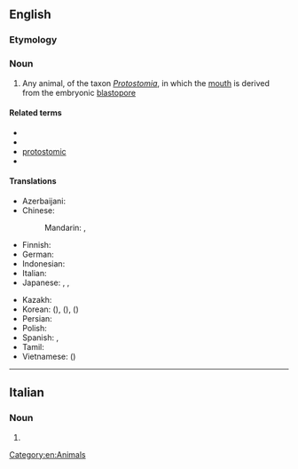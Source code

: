 ==English==
{{wikipedia}}

===Etymology===
{{confix|en|proto|stome}}

===Noun===
{{en-noun}}

# Any animal, of the taxon ''[[Protostomia]]'', in which the [[mouth]] is derived from the embryonic [[blastopore]]

====Related terms====
* {{l|en|protostomatous}}
* {{l|en|protostomian}}
* [[protostomic]]
* {{l|en|protostomous}}

====Translations====
{{trans-top|animal in which the mouth is derived from the embryonic blastophore}}
* Azerbaijani: {{t|az|ilkağızlı}}
* Chinese:
*: Mandarin: {{t|cmn|原口動物}}, {{t|cmn|原口动物|tr=yuánkǒu dòngwù}}
* Finnish: {{t|fi|alkusuinen}}
* German: {{t|de|Urmünd|m}}
* Indonesian: {{t|id|protostomia}}
* Italian: {{t|it|protostoma|f}}
* Japanese: {{t|ja|前口動物|tr=ぜんこうどうぶつ, zennkōdōbutsu}}, {{t|ja|旧口動物|tr=きゅうこうどうぶつ, kyūkōdōbutsu}}, {{t|ja|原口動物|tr=げんこうどうぶつ, gennkōdōbutsu}}
{{trans-mid}}
* Kazakh: {{t|kk|ғалғашқы ауызды}}
* Korean: {{t|ko|선구동물}} ({{t|ko|先口動物}}), {{t|ko|전구동물}} ({{t|ko|前口動物}}), {{t|ko|원구동물}} ({{t|ko|原口動物}})
* Persian: {{t+|fa|دهان‌نخستیان}}
* Polish: {{t|pl|pragębowiec|m}}
* Spanish: {{t|es|protóstomo|m}}, {{t|es|protostomado|m}}
* Tamil: {{t|ta|புரொட்டோஸ்டோம்}}
* Vietnamese: {{t|vi|động vật miệng nguyên sinh}} ({{t|vi|動物𠰘原生|sc=Hani}})
{{trans-bottom}}

[[Category:en:Animals]]

----

==Italian==

===Noun===
{{head|it|noun plural form|g=m}}

# {{plural of|it|protostoma}}